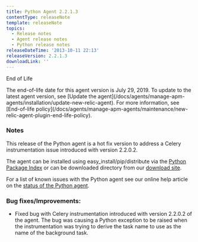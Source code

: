 ```yaml
---
title: Python Agent 2.2.1.3
contentType: releaseNote
template: releaseNote
topics:
  - Release notes
  - Agent release notes
  - Python release notes
releaseDateTime: '2013-10-11 22:13'
releaseVersion: 2.2.1.3
downloadLink: ''
---
```


End of Life

<Callout variant="important">
  The end-of-life date for this agent version is July 29, 2019. To update to the latest agent version, see [Update the agent](/docs/agents/manage-apm-agents/installation/update-new-relic-agent). For more information, see [End-of-life policy](/docs/agents/manage-apm-agents/maintenance/new-relic-agent-plugin-end-life-policy).
</Callout>

### Notes

This release of the Python agent is a hot fix version to address a Celery instrumentation issue introduced with version 2.2.0.2.

The agent can be installed using easy_install/pip/distribute via the [Python Package Index](https://pypi.python.org/pypi/newrelic) or can be downloaded directory from our [download site](http://download.newrelic.com/python_agent/release/).

For a list of known issues with the Python agent see our online help article on the [status of the Python agent](https://newrelic.com/docs/python/status-of-python-agent).

### Bug fixes/Improvements:

* Fixed bug with Celery instrumentation introduced with version 2.2.0.2 of the agent. The bug was causing a Python exception to be raised when the instrumentation was trying to derive the task name to use as the name of the background task.
